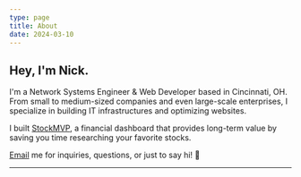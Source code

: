 ```yaml
---
type: page
title: About
date: 2024-03-10
---
```


## Hey, I'm Nick.

I'm a Network Systems Engineer & Web Developer based in Cincinnati, OH. From small to medium-sized companies and even large-scale enterprises, I specialize in building IT infrastructures and optimizing websites. 

I built [StockMVP](https://www.stock-mvp.com), a financial dashboard that provides long-term value by saving you time researching your favorite stocks.

[Email](mailto:nick@nickpasqualetti.dev) me for inquiries, questions, or just to say hi! 👋

---
